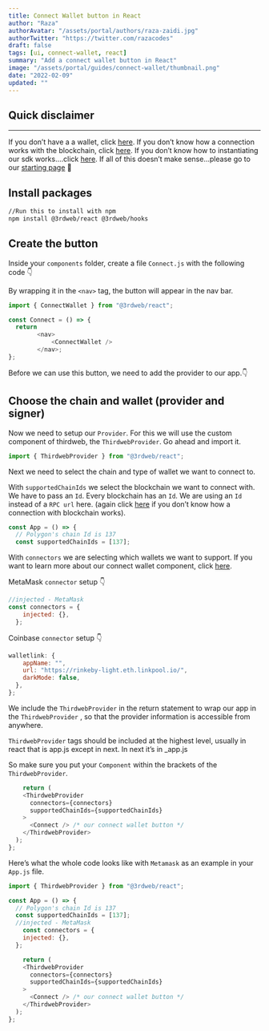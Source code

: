 ```yaml
---
title: Connect Wallet button in React
author: "Raza"
authorAvatar: "/assets/portal/authors/raza-zaidi.jpg"
authorTwitter: "https://twitter.com/razacodes"
draft: false
tags: [ui, connect-wallet, react]
summary: "Add a connect wallet button in React"
image: "/assets/portal/guides/connect-wallet/thumbnail.png"
date: "2022-02-09"
updated: ""
---
```


## Quick disclaimer

---

If you don’t have a a wallet, click [here](/guides/create-a-metamask-wallet). If you don’t know how a connection works with the blockchain, click [here](/learn/connect-to-blockchain). If you don’t know how to instantiating our sdk works....click [here](/guides/sdk-guide). If all of this doesn’t make sense...please go to our [starting page](/learn) 😬

## Install packages

```bash
//Run this to install with npm
npm install @3rdweb/react @3rdweb/hooks
```

## Create the button

Inside your `components` folder, create a file `Connect.js` with the following code 👇

By wrapping it in the `<nav>` tag, the button will appear in the nav bar.

```jsx:Connect.js
import { ConnectWallet } from "@3rdweb/react";

const Connect = () => {
  return
		<nav>
			<ConnectWallet />
		</nav>;
};
```

Before we can use this button, we need to add the provider to our app.👇

## Choose the chain and wallet (provider and signer)

Now we need to setup our `Provider`. For this we will use the custom component of thirdweb, the `ThirdwebProvider`. Go ahead and import it.

```jsx:App.js
import { ThirdwebProvider } from "@3rdweb/react";
```

Next we need to select the chain and type of wallet we want to connect to.

With `supportedChainIds` we select the blockchain we want to connect with. We have to pass an `Id`. Every blockchain has an `Id`. We are using an `Id` instead of a `RPC url` here. (again click [here](/portal/learn/connect-to-blockchain) if you don’t know how a connection with blockchain works).

```jsx:App.js
const App = () => {
  // Polygon's chain Id is 137
  const supportedChainIds = [137];

```

With `connectors` we are selecting which wallets we want to support. If you want to learn more about our connect wallet component, click [here](/portal/guides/add-connectwallet-to-your-website).

MetaMask `connector` setup 👇

```jsx:App.js
//injected - MetaMask
const connectors = {
    injected: {},
  };
```

Coinbase `connector` setup 👇

```jsx:App.js
walletlink: {
    appName: "",
    url: "https://rinkeby-light.eth.linkpool.io/",
    darkMode: false,
  },
};
```

We include the `ThirdwebProvider` in the return statement to wrap our app in the `ThirdwebProvider` , so that the provider information is accessible from anywhere.

`ThirdwebProvider` tags should be included at the highest level, usually in react that is app.js except in next. In next it’s in \_app.js

So make sure you put your `Component` within the brackets of the `ThirdwebProvider`.

```jsx:App.js
	return (
    <ThirdwebProvider
      connectors={connectors}
      supportedChainIds={supportedChainIds}
    >
      <Connect /> /* our connect wallet button */
    </ThirdwebProvider>
  );
};
```

Here’s what the whole code looks like with `Metamask` as an example in your `App.js` file.

```jsx:App.js
import { ThirdwebProvider } from "@3rdweb/react";

const App = () => {
  // Polygon's chain Id is 137
  const supportedChainIds = [137];
  //injected - MetaMask
	const connectors = {
    injected: {},
  };

	return (
    <ThirdwebProvider
      connectors={connectors}
      supportedChainIds={supportedChainIds}
    >
      <Connect /> /* our connect wallet button */
    </ThirdwebProvider>
  );
};
```
